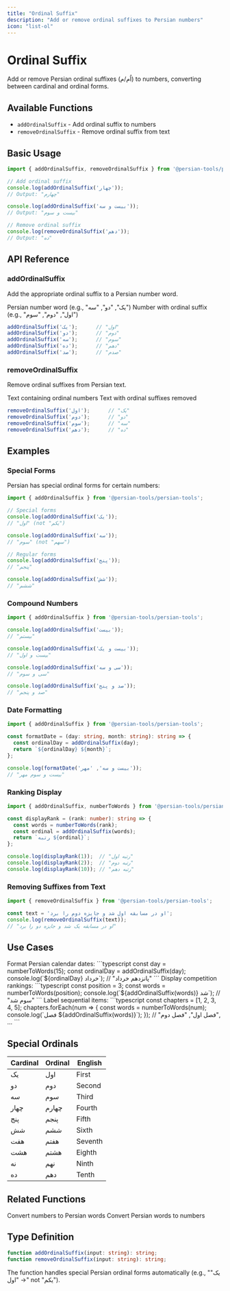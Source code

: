 ```yaml
---
title: "Ordinal Suffix"
description: "Add or remove ordinal suffixes to Persian numbers"
icon: "list-ol"
---
```


# Ordinal Suffix

Add or remove Persian ordinal suffixes (اُم/م) to numbers, converting between cardinal and ordinal forms.

## Available Functions

- `addOrdinalSuffix` - Add ordinal suffix to numbers
- `removeOrdinalSuffix` - Remove ordinal suffix from text

## Basic Usage

```typescript
import { addOrdinalSuffix, removeOrdinalSuffix } from '@persian-tools/persian-tools';

// Add ordinal suffix
console.log(addOrdinalSuffix('چهار'));
// Output: "چهارم"

console.log(addOrdinalSuffix('بیست و سه'));
// Output: "بیست و سوم"

// Remove ordinal suffix
console.log(removeOrdinalSuffix('دهم'));
// Output: "ده"
```

## API Reference

### addOrdinalSuffix

Add the appropriate ordinal suffix to a Persian number word.

<ParamField path="input" type="string" required>
  Persian number word (e.g., "یک", "دو", "سه")
</ParamField>

<ResponseField name="result" type="string">
  Number with ordinal suffix (e.g., "اول", "دوم", "سوم")
</ResponseField>

```typescript
addOrdinalSuffix('یک');      // "اول"
addOrdinalSuffix('دو');      // "دوم"
addOrdinalSuffix('سه');      // "سوم"
addOrdinalSuffix('ده');      // "دهم"
addOrdinalSuffix('صد');      // "صدم"
```

### removeOrdinalSuffix

Remove ordinal suffixes from Persian text.

<ParamField path="input" type="string" required>
  Text containing ordinal numbers
</ParamField>

<ResponseField name="result" type="string">
  Text with ordinal suffixes removed
</ResponseField>

```typescript
removeOrdinalSuffix('اول');      // "یک"
removeOrdinalSuffix('دوم');      // "دو"
removeOrdinalSuffix('سوم');      // "سه"
removeOrdinalSuffix('دهم');      // "ده"
```

## Examples

### Special Forms

Persian has special ordinal forms for certain numbers:

```typescript
import { addOrdinalSuffix } from '@persian-tools/persian-tools';

// Special forms
console.log(addOrdinalSuffix('یک'));
// "اول" (not "یکم")

console.log(addOrdinalSuffix('سه'));
// "سوم" (not "سهم")

// Regular forms
console.log(addOrdinalSuffix('پنج'));
// "پنجم"

console.log(addOrdinalSuffix('شش'));
// "ششم"
```

### Compound Numbers

```typescript
import { addOrdinalSuffix } from '@persian-tools/persian-tools';

console.log(addOrdinalSuffix('بیست'));
// "بیستم"

console.log(addOrdinalSuffix('بیست و یک'));
// "بیست و اول"

console.log(addOrdinalSuffix('سی و سه'));
// "سی و سوم"

console.log(addOrdinalSuffix('صد و پنج'));
// "صد و پنجم"
```

### Date Formatting

```typescript
import { addOrdinalSuffix } from '@persian-tools/persian-tools';

const formatDate = (day: string, month: string): string => {
  const ordinalDay = addOrdinalSuffix(day);
  return `${ordinalDay} ${month}`;
};

console.log(formatDate('بیست و سه', 'مهر'));
// "بیست و سوم مهر"
```

### Ranking Display

```typescript
import { addOrdinalSuffix, numberToWords } from '@persian-tools/persian-tools';

const displayRank = (rank: number): string => {
  const words = numberToWords(rank);
  const ordinal = addOrdinalSuffix(words);
  return `رتبه ${ordinal}`;
};

console.log(displayRank(1));  // "رتبه اول"
console.log(displayRank(2));  // "رتبه دوم"
console.log(displayRank(10)); // "رتبه دهم"
```

### Removing Suffixes from Text

```typescript
import { removeOrdinalSuffix } from '@persian-tools/persian-tools';

const text = 'او در مسابقه اول شد و جایزه دوم را برد';
console.log(removeOrdinalSuffix(text));
// "او در مسابقه یک شد و جایزه دو را برد"
```

## Use Cases

<AccordionGroup>
  <Accordion title="Calendar & Dates" icon="calendar">
    Format Persian calendar dates:
    ```typescript
    const day = numberToWords(15);
    const ordinalDay = addOrdinalSuffix(day);
    console.log(`${ordinalDay} خرداد`);
    // "پانزدهم خرداد"
    ```
  </Accordion>

  <Accordion title="Rankings & Positions" icon="trophy">
    Display competition rankings:
    ```typescript
    const position = 3;
    const words = numberToWords(position);
    console.log(`${addOrdinalSuffix(words)} شد`);
    // "سوم شد"
    ```
  </Accordion>

  <Accordion title="Sequential Content" icon="list-ol">
    Label sequential items:
    ```typescript
    const chapters = [1, 2, 3, 4, 5];
    chapters.forEach(num => {
      const words = numberToWords(num);
      console.log(`فصل ${addOrdinalSuffix(words)}`);
    });
    // "فصل اول", "فصل دوم", ...
    ```
  </Accordion>
</AccordionGroup>

## Special Ordinals

| Cardinal | Ordinal | English |
|----------|---------|---------|
| یک       | اول     | First   |
| دو       | دوم     | Second  |
| سه       | سوم     | Third   |
| چهار     | چهارم   | Fourth  |
| پنج      | پنجم    | Fifth   |
| شش       | ششم     | Sixth   |
| هفت      | هفتم    | Seventh |
| هشت      | هشتم    | Eighth  |
| نه       | نهم     | Ninth   |
| ده       | دهم     | Tenth   |

## Related Functions

<CardGroup cols={2}>
  <Card title="Number to Words" icon="arrow-right-to-bracket" href="/utilities/numbers/number-to-words">
    Convert numbers to Persian words
  </Card>
  <Card title="Words to Number" icon="arrow-left-from-bracket" href="/utilities/numbers/words-to-number">
    Convert Persian words to numbers
  </Card>
</CardGroup>

## Type Definition

```typescript
function addOrdinalSuffix(input: string): string;
function removeOrdinalSuffix(input: string): string;
```

<Note>
  The function handles special Persian ordinal forms automatically (e.g., "یک" → "اول" not "یکم").
</Note>


